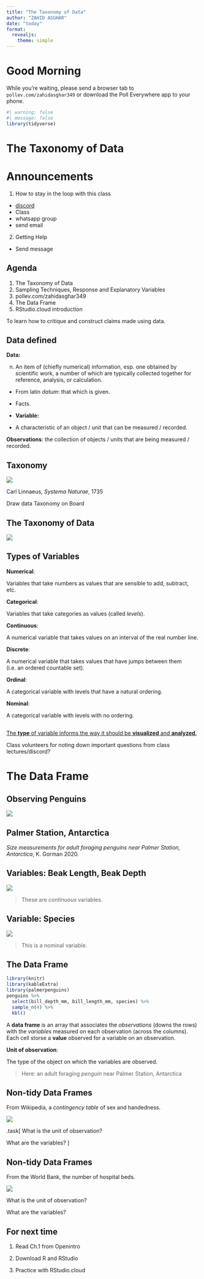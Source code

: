 ---
title: "The Taxonomy of Data"
author: "ZAHID ASGHAR"
date: "today"
format: 
  revealjs: 
    theme: simple
---

# Good Morning

While you're waiting, please send a browser tab to
`pollev.com/zahidasghar349` or download the Poll Everywhere app to your
phone.

```{r}
#| warning: false
#| message: false
library(tidyverse)
```

# The Taxonomy of Data

# Announcements

1.  How to stay in the loop with this class

-   [discord](https://discord.gg/bSurfjW2)
-   Class
-   whatsapp group
-   send email

2.  Getting Help

-   Send message

## Agenda

1.  The Taxonomy of Data
2.  Sampling Techniques, Response and Explanatory Variables
3.  pollev.com/zahidasghar349
4.  The Data Frame
5.  RStudio.cloud introduction

To learn how to critique and construct claims made using data.

## Data defined

**Data:**

(n) An item of (chiefly numerical) information, esp. one obtained by
    scientific work, a number of which are typically collected together
    for reference, analysis, or calculation.

-   From latin *datum*: that which is given.

-   Facts.

-   **Variable:**

-   A characteristic of an object / unit that can be measured /
    recorded.

**Observations**: the collection of objects / units that are being
measured / recorded.

## Taxonomy

![](images/plant-taxonomy.jpeg)


Carl Linnaeus, *Systema Naturae*, 1735

::: notes
Draw data Taxonomy on Board
:::

## The Taxonomy of Data

![](images/taxonomy-of-data.png)

## Types of Variables

**Numerical**:

Variables that take numbers as values that are sensible to add,
subtract, etc.

**Categorical**:

Variables that take categories as values (called *levels*).

**Continuous**:

A numerical variable that takes values on an interval of the real number
line.

**Discrete**:

A numerical variable that takes values that have jumps between them
(i.e. an ordered countable set).

**Ordinal**:

A categorical variable with levels that have a natural ordering.

**Nominal**:

A categorical variable with levels with no ordering.

## 

[The **type** of variable informs the way it should be
**visualized** and **analyzed**.](.adage)


Class volunteers for noting down important questions from class lectures/discord?

# The Data Frame

## Observing Penguins

![](images/palmer-station.jpeg)

## Palmer Station, Antarctica

*Size measurements for adult foraging penguins near Palmer Station,
Antarctica*, K. Gorman 2020.

## Variables: Beak Length, Beak Depth

![](images/culmen_depth.png)

> These are *continuous* variables.

## Variable: Species

![](images/lter_penguins.png)

> This is a nominal variable.

## The Data Frame

```{r message = FALSE, echo = FALSE}
library(knitr)
library(kableExtra)
library(palmerpenguins)
penguins %>%
  select(bill_depth_mm, bill_length_mm, species) %>%
  sample_n(4) %>%
  kbl()
```

A **data frame** is an array that associates the *observations* (downs
the rows) with the *variables* measured on each observation (across the
columns). Each cell storse a **value** observed for a variable on an
observation.

**Unit of observation**:

The type of the object on which the variables are observed.

> Here: an adult foraging *penguin* near Palmer Station, Antarctica

## Non-tidy Data Frames

From Wikipedia, a *contingency table* of sex and handedness.

![](images/non-tidy-contingency-table.png)

.task\[ What is the unit of observation?

What are the variables? \]

## Non-tidy Data Frames

From the World Bank, the number of hospital beds.

![](images/non-tidy-world-bank.png)

 What is the unit of observation?

What are the variables?

## For next time


1.  Read Ch.1 from Openintro

2.  Download R and RStudio

3.  Practice with RStudio.cloud 

